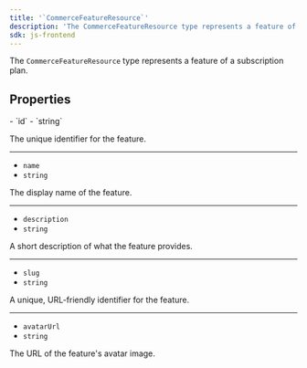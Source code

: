 ```yaml
---
title: '`CommerceFeatureResource`'
description: 'The CommerceFeatureResource type represents a feature of a subscription plan.'
sdk: js-frontend
---
```


The `CommerceFeatureResource` type represents a feature of a subscription plan.

## Properties

<Properties>
  - `id`
  - `string`

  The unique identifier for the feature.

  ---

  - `name`
  - `string`

  The display name of the feature.

  ---

  - `description`
  - `string`

  A short description of what the feature provides.

  ---

  - `slug`
  - `string`

  A unique, URL-friendly identifier for the feature.

  ---

  - `avatarUrl`
  - `string`

  The URL of the feature's avatar image.
</Properties>
